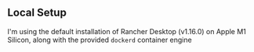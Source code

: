 ## Local Setup
I'm using the default installation of Rancher Desktop (v1.16.0) on Apple M1 Silicon, along with the provided `dockerd` container engine
